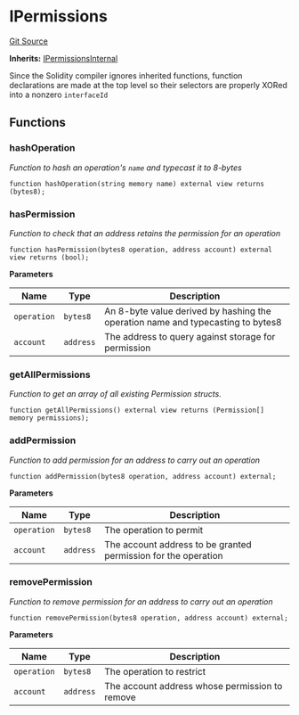 # IPermissions
[Git Source](https://github.com/0xStation/0xrails/blob/491ae339f09853335dba9e897f46862d776d54b5/src/access/permissions/interface/IPermissions.sol)

**Inherits:**
[IPermissionsInternal](/src/access/permissions/interface/IPermissions.sol/interface.IPermissionsInternal.md)

Since the Solidity compiler ignores inherited functions, function declarations are made
at the top level so their selectors are properly XORed into a nonzero `interfaceId`


## Functions
### hashOperation

*Function to hash an operation's `name` and typecast it to 8-bytes*


```solidity
function hashOperation(string memory name) external view returns (bytes8);
```

### hasPermission

*Function to check that an address retains the permission for an operation*


```solidity
function hasPermission(bytes8 operation, address account) external view returns (bool);
```
**Parameters**

|Name|Type|Description|
|----|----|-----------|
|`operation`|`bytes8`|An 8-byte value derived by hashing the operation name and typecasting to bytes8|
|`account`|`address`|The address to query against storage for permission|


### getAllPermissions

*Function to get an array of all existing Permission structs.*


```solidity
function getAllPermissions() external view returns (Permission[] memory permissions);
```

### addPermission

*Function to add permission for an address to carry out an operation*


```solidity
function addPermission(bytes8 operation, address account) external;
```
**Parameters**

|Name|Type|Description|
|----|----|-----------|
|`operation`|`bytes8`|The operation to permit|
|`account`|`address`|The account address to be granted permission for the operation|


### removePermission

*Function to remove permission for an address to carry out an operation*


```solidity
function removePermission(bytes8 operation, address account) external;
```
**Parameters**

|Name|Type|Description|
|----|----|-----------|
|`operation`|`bytes8`|The operation to restrict|
|`account`|`address`|The account address whose permission to remove|


